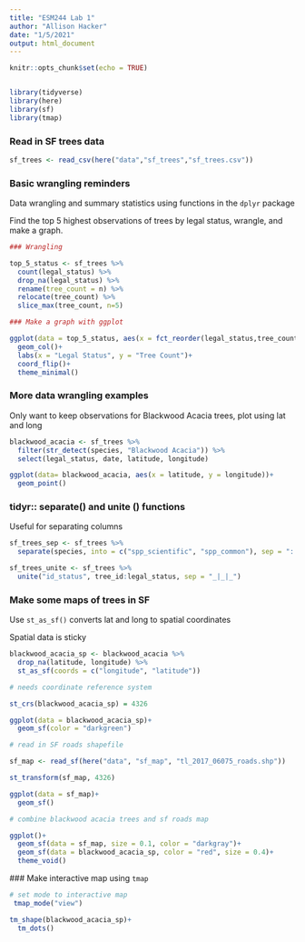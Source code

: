 ```yaml
---
title: "ESM244 Lab 1"
author: "Allison Hacker"
date: "1/5/2021"
output: html_document
---
```


```r
knitr::opts_chunk$set(echo = TRUE)


library(tidyverse)
library(here)
library(sf)
library(tmap)
```

### Read in SF trees data

```r

sf_trees <- read_csv(here("data","sf_trees","sf_trees.csv"))

```

### Basic wrangling reminders

Data wrangling and summary statistics using functions in the `dplyr` package

Find the top 5 highest observations of trees by legal status, wrangle, and make a graph.
```r

### Wrangling

top_5_status <- sf_trees %>%
  count(legal_status) %>% 
  drop_na(legal_status) %>% 
  rename(tree_count = n) %>% 
  relocate(tree_count) %>%
  slice_max(tree_count, n=5)

### Make a graph with ggplot

ggplot(data = top_5_status, aes(x = fct_reorder(legal_status,tree_count), y = tree_count))+
  geom_col()+
  labs(x = "Legal Status", y = "Tree Count")+
  coord_flip()+
  theme_minimal()
```

### More data wrangling examples

Only want to keep observations for Blackwood Acacia trees, plot using lat and long

```r

blackwood_acacia <- sf_trees %>%
  filter(str_detect(species, "Blackwood Acacia")) %>% 
  select(legal_status, date, latitude, longitude)

ggplot(data= blackwood_acacia, aes(x = latitude, y = longitude))+
  geom_point()
```

### tidyr:: separate() and unite () functions

Useful for separating columns
```r
sf_trees_sep <- sf_trees %>% 
  separate(species, into = c("spp_scientific", "spp_common"), sep = "::")

sf_trees_unite <- sf_trees %>% 
  unite("id_status", tree_id:legal_status, sep = "_|_|_")
```

### Make some maps of trees in SF

Use `st_as_sf()` converts lat and long to spatial coordinates

Spatial data is sticky

```r
blackwood_acacia_sp <- blackwood_acacia %>% 
  drop_na(latitude, longitude) %>% 
  st_as_sf(coords = c("longitude", "latitude"))

# needs coordinate reference system

st_crs(blackwood_acacia_sp) = 4326

ggplot(data = blackwood_acacia_sp)+
  geom_sf(color = "darkgreen")

# read in SF roads shapefile

sf_map <- read_sf(here("data", "sf_map", "tl_2017_06075_roads.shp"))

st_transform(sf_map, 4326)

ggplot(data = sf_map)+
  geom_sf()

# combine blackwood acacia trees and sf roads map

ggplot()+
  geom_sf(data = sf_map, size = 0.1, color = "darkgray")+
  geom_sf(data = blackwood_acacia_sp, color = "red", size = 0.4)+
  theme_void()


```
 ### Make interactive map using `tmap`
 
```r
# set mode to interactive map
 tmap_mode("view")

tm_shape(blackwood_acacia_sp)+
  tm_dots()
```
 


